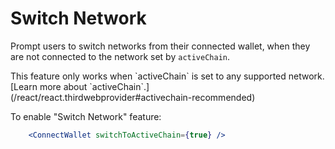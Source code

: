 
# Switch Network

Prompt users to switch networks from their connected wallet, when they are not connected to the network set by `activeChain`. 

<Callout title="info">
    This feature only works when `activeChain` is set to any supported network. [Learn more about `activeChain`.](/react/react.thirdwebprovider#activechain-recommended) 
</Callout>

To enable "Switch Network" feature:

```jsx
    <ConnectWallet switchToActiveChain={true} />
```
